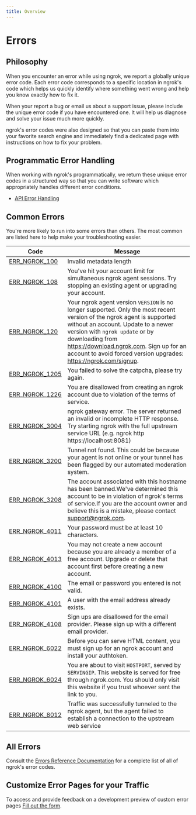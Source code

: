 ```yaml
---
title: Overview
---
```


# Errors

## Philosophy

When you encounter an error while using ngrok, we report a globally unique
error code. Each error code corresponds to a specific location in ngrok's code
which helps us quickly identify where something went wrong and help you know
exactly how to fix it.

When your report a bug or email us about a support issue, please include the
unique error code if you have encountered one. It will help us diagnose and
solve your issue much more quickly.

ngrok's error codes were also designed so that you can paste them into your
favorite search engine and immediately find a dedicated page with instructions
on how to fix your problem.

## Programmatic Error Handling

When working with ngrok's programmatically, we return these unique error codes
in a structured way so that you can write software which appropriately handles
different error conditions.

- [API Error Handling](/api/#errors)

## Common Errors

You're more likely to run into some errors than others. The most common are
listed here to help make your troubleshooting easier.

| Code                                     | Message                                                                                                                                                                                                                                                                                                                         |
| ---------------------------------------- | ------------------------------------------------------------------------------------------------------------------------------------------------------------------------------------------------------------------------------------------------------------------------------------------------------------------------------- |
| [ERR_NGROK_100](/errors/err_ngrok_100)   | Invalid metadata length                                                                                                                                                                                                                                                                                                         |
| [ERR_NGROK_108](/errors/err_ngrok_108)   | You've hit your account limit for simultaneous ngrok agent sessions. Try stopping an existing agent or upgrading your account.                                                                                                                                                                                                  |
| [ERR_NGROK_120](/errors/err_ngrok_120)   | Your ngrok agent version `VERSION` is no longer supported. Only the most recent version of the ngrok agent is supported without an account. Update to a newer version with `ngrok update` or by downloading from https://download.ngrok.com. Sign up for an account to avoid forced version upgrades: https://ngrok.com/signup. |
| [ERR_NGROK_1205](/errors/err_ngrok_1205) | You failed to solve the catpcha, please try again.                                                                                                                                                                                                                                                                              |
| [ERR_NGROK_1226](/errors/err_ngrok_1226) | You are disallowed from creating an ngrok account due to violation of the terms of service.                                                                                                                                                                                                                                     |
| [ERR_NGROK_3004](/errors/err_ngrok_3004) | ngrok gateway error. The server returned an invalid or incomplete HTTP response. Try starting ngrok with the full upstream service URL (e.g. ngrok http https://localhost:8081)                                                                                                                                                 |
| [ERR_NGROK_3200](/errors/err_ngrok_3200) | Tunnel not found. This could be because your agent is not online or your tunnel has been flagged by our automated moderation system.                                                                                                                                                                                            |
| [ERR_NGROK_3208](/errors/err_ngrok_3208) | The account associated with this hostname has been banned.We've determined this account to be in violation of ngrok's terms of service.If you are the account owner and believe this is a mistake, please contact support@ngrok.com.                                                                                            |
| [ERR_NGROK_4011](/errors/err_ngrok_4011) | Your password must be at least 10 characters.                                                                                                                                                                                                                                                                                   |
| [ERR_NGROK_4013](/errors/err_ngrok_4013) | You may not create a new account because you are already a member of a free account. Upgrade or delete that account first before creating a new account.                                                                                                                                                                        |
| [ERR_NGROK_4100](/errors/err_ngrok_4100) | The email or password you entered is not valid.                                                                                                                                                                                                                                                                                 |
| [ERR_NGROK_4101](/errors/err_ngrok_4101) | A user with the email address already exists.                                                                                                                                                                                                                                                                                   |
| [ERR_NGROK_4108](/errors/err_ngrok_4108) | Sign ups are disallowed for the email provider. Please sign up with a different email provider.                                                                                                                                                                                                                                 |
| [ERR_NGROK_6022](/errors/err_ngrok_6022) | Before you can serve HTML content, you must sign up for an ngrok account and install your authtoken.                                                                                                                                                                                                                            |
| [ERR_NGROK_6024](/errors/err_ngrok_6024) | You are about to visit `HOSTPORT`, served by `SERVINGIP`. This website is served for free through ngrok.com. You should only visit this website if you trust whoever sent the link to you.                                                                                                                                      |
| [ERR_NGROK_8012](/errors/err_ngrok_8012) | Traffic was successfully tunneled to the ngrok agent, but the agent failed to establish a connection to the upstream web service                                                                                                                                                                                                |

## All Errors

Consult the [Errors Reference Documentation](/errors/reference) for a
complete list of all of ngrok's error codes.

## Customize Error Pages for your Traffic

To access and provide feedback on a development preview of custom error pages [Fill out the form](https://ngrok.com/new-features/custom-error-pages?ref=errordoc).
